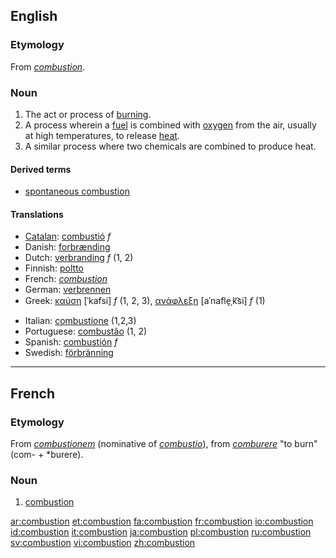 {{wikipedia}}
==English==
===Etymology===
From {{OF.}} ''[[#French|combustion]]''.

===Noun===
{{en-noun}}

#The act or process of [[burn]]ing.
#A process wherein a [[fuel]] is combined with [[oxygen]] from the air, usually at high temperatures, to release [[heat]].
#A similar process where two chemicals are combined to produce heat.

====Derived terms====
*[[spontaneous combustion]]

====Translations====
{{rfc-trans}}

{{top}}
*[[Catalan]]: [[combustió]] ''f''
*Danish: [[forbrænding]]
*Dutch: [[verbranding]] ''f'' (1, 2)
*Finnish: [[poltto]]
*French: ''[[#French|combustion]]''
*German: [[verbrennen]]
*Greek: [[καύση]] [ˈkafsi] ''f'' (1, 2, 3), [[ανάφλεξη]] [aˈnafle̞ˌk͡si] ''f'' (1)
{{mid}}
*Italian: [[combustione]] {{f}} (1,2,3)
*Portuguese: [[combustão]] {{m}} (1, 2)
*Spanish: [[combustión]] ''f''
*Swedish: [[förbränning]]
{{bottom}}

----

==French==
===Etymology===
From {{L.}} ''[[combustionem]]'' (nominative of ''[[combustio]]''), from ''[[comburere]]'' "to burn" (com- + *burere).

===Noun===
{{fr-noun|f}}
#[[#Noun|combustion]]

[[ar:combustion]]
[[et:combustion]]
[[fa:combustion]]
[[fr:combustion]]
[[io:combustion]]
[[id:combustion]]
[[it:combustion]]
[[ja:combustion]]
[[pl:combustion]]
[[ru:combustion]]
[[sv:combustion]]
[[vi:combustion]]
[[zh:combustion]]